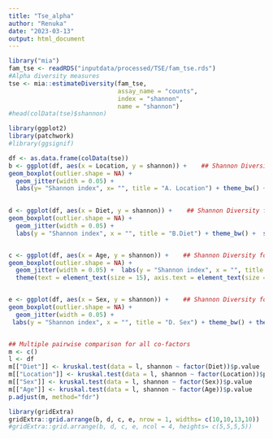 ```yaml
---
title: "Tse_alpha"
author: "Renuka"
date: "2023-03-13"
output: html_document
---
```


```r
library("mia")
fam_tse <- readRDS("inputdata/processed/TSE/fam_tse.rds")
#Alpha diversity measures
tse <- mia::estimateDiversity(fam_tse, 
                              assay_name = "counts",
                              index = "shannon", 
                              name = "shannon")
#head(colData(tse)$shannon)

library(ggplot2)
library(patchwork)
#library(ggsignif)

df <- as.data.frame(colData(tse))
b <- ggplot(df, aes(x = Location, y = shannon)) +    ## Shannon Diversity for Geographical_location
geom_boxplot(outlier.shape = NA) + 
  geom_jitter(width = 0.05) + 
  labs(y= "Shannon index", x= "", title = "A. Location") + theme_bw() + theme(text = element_text(size = 13), axis.text = element_text(size = 10), axis.title = element_text(size = 12))  #geom_signif(comparisons = list(c("Pune", "Ahmednagar")), map_signif_level = FALSE, na.rm = TRUE)
  

d <- ggplot(df, aes(x = Diet, y = shannon)) +    ## Shannon Diversity for diet
geom_boxplot(outlier.shape = NA) + 
  geom_jitter(width = 0.05) + 
  labs(y = "Shannon index", x = "", title = "B.Diet") + theme_bw() +  scale_x_discrete(labels=c("Mixed" = "Mixed", "Veg" = "Vegetarian")) + theme(text = element_text(size = 15), axis.text = element_text(size = 10), axis.title = element_text(size = 12))  #+ geom_signif(comparisons = list(c("Mixed", "Veg")), map_signif_level = FALSE, na.rm = TRUE)


c <- ggplot(df, aes(x = Age, y = shannon)) +    ## Shannon Diversity for age groups
geom_boxplot(outlier.shape = NA) + 
  geom_jitter(width = 0.05) +  labs(y = "Shannon index", x = "", title = "C. Age") + theme_bw() + scale_x_discrete(limits = c("Adult","Middle_age", "Elderly"), labels = c("Adult", "Middle age", "Elderly")) +
  theme(text = element_text(size = 15), axis.text = element_text(size = 8), axis.title = element_text(size = 12)) #+ geom_signif(comparisons = list(c("Adult", "Middle_age"), c("Adult","Elderly"), c("Middle_age", "Elderly")), map_signif_level = FALSE, na.rm = TRUE) 


e <- ggplot(df, aes(x = Sex, y = shannon)) +    ## Shannon Diversity for sex
geom_boxplot(outlier.shape = NA) + 
  geom_jitter(width = 0.05) + 
 labs(y = "Shannon index", x = "", title = "D. Sex") + theme_bw() + theme(text = element_text(size = 15), axis.text = element_text(size = 12), axis.title = element_text(size = 12)) #+ geom_signif(comparisons = list(c("Female", "Male")), map_signif_level = FALSE, na.rm = FALSE)


## Multiple pairwise comparison for all co-factors
m <- c()
l <- df
m[["Diet"]] <- kruskal.test(data = l, shannon ~ factor(Diet))$p.value
m[["Location"]] <- kruskal.test(data = l, shannon ~ factor(Location))$p.value
m[["Sex"]] <- kruskal.test(data = l, shannon ~ factor(Sex))$p.value
m[["Age"]] <- kruskal.test(data = l, shannon ~ factor(Age))$p.value
p.adjust(m, method="fdr")

library(gridExtra)
gridExtra::grid.arrange(b, d, c, e, nrow = 1, widths= c(10,10,13,10))
#gridExtra::grid.arrange(b, d, c, e, ncol = 4, heights= c(5,5,5,5))
```
